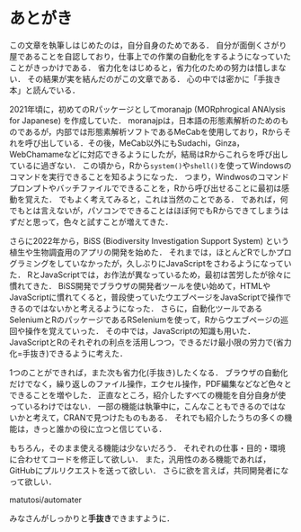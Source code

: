 # あとがき {#note}

この文章を執筆しはじめたのは，自分自身のためである．
自分が面倒くさがり屋であることを自認しており，仕事上での作業の自動化をするようになっていたことがきっかけである．
省力化をはじめると，省力化のための努力は惜しまない．
その結果が実を結んだのがこの文章である．
<!--
集大成
度を越した
-->
心の中では密かに「手抜き本」と読んでいる．

2021年頃に，初めてのRパッケージとしてmoranajp (MORphrogical ANAlysis for Japanese) を作成していた．
moranajpは，日本語の形態素解析のためのものであるが，内部では形態素解析ソフトであるMeCabを使用しており，Rからそれを呼び出している．その後，MeCab以外にもSudachi，Ginza，WebChamameなどに対応できるようにしたが，結局はRからこれらを呼び出しているに過ぎない．
この頃から，Rから`system()`や`shell()`を使ってWindowsのコマンドを実行できることを知るようになった．
つまり，Windwosのコマンドプロンプトやバッチファイルでできることを，Rから呼び出せることに最初は感動を覚えた．
でもよく考えてみると，これは当然のことである．
であれば，何でもとは言えないが，パソコンでできることはほぼ何でもRからできてしまうはずだと思って，色々と試すことが増えてきた．

さらに2022年から，BiSS (Biodiversity Investigation Support System) という植生や生物調査用のアプリの開発を始めた．
それまでは，ほとんどRでしかプログラミングをしていなかったが，久しぶりにJavaScriptをさわるようになっていた．
RとJavaScriptでは，お作法が異なっているため，最初は苦労したが徐々に慣れてきた．
BiSS開発でブラウザの開発者ツールを使い始めて，HTMLやJavaScriptに慣れてくると，普段使っていたウエブページをJavaScriptで操作できるのではないかと考えるようになった．
さらに，自動化ツールであるSeleniumとRのパッケージであるRSeleniumを使って，Rからウエブページの巡回や操作を覚えていった．
その中では，JavaScriptの知識も用いた．
JavaScriptとRのそれぞれの利点を活用しつつ，できるだけ最小限の労力で(省力化=手抜き)できるように考えた．

1つのことができれば，また次も省力化(手抜き)したくなる．
ブラウザの自動化だけでなく，繰り返しのファイル操作，エクセル操作，PDF編集などなど色々とできることを増やした．
正直なところ，紹介したすべての機能を自分自身が使っているわけではない．
一部の機能は執筆中に，こんなこともできるのではないかと考えて，CRANで見つけたものもある．
それでも紹介したうちの多くの機能は，きっと誰かの役に立つと信じている．

もちろん，そのまま使える機能は少ないだろう．
それぞれの仕事・目的・環境に合わせてコードを修正して欲しい．
また，汎用性のある機能であれば，GitHubにプルリクエストを送って欲しい．
さらに欲を言えば，共同開発者になって欲しい．

matutosi/automater

みなさんがしっかりと**手抜き**できますように．

